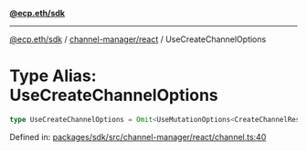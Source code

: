 [**@ecp.eth/sdk**](../../../index.mdx)

***

[@ecp.eth/sdk](/sdk-reference/index.mdx) / [channel-manager/react](/sdk-reference/channel-manager/react/index.mdx) / UseCreateChannelOptions

# Type Alias: UseCreateChannelOptions

```ts
type UseCreateChannelOptions = Omit<UseMutationOptions<CreateChannelResult, Error, UseCreateChannelParams>, "mutationFn">;
```

Defined in: [packages/sdk/src/channel-manager/react/channel.ts:40](https://github.com/ecp-eth/comments-monorepo/blob/main/packages/sdk/src/channel-manager/react/channel.ts#L40)

